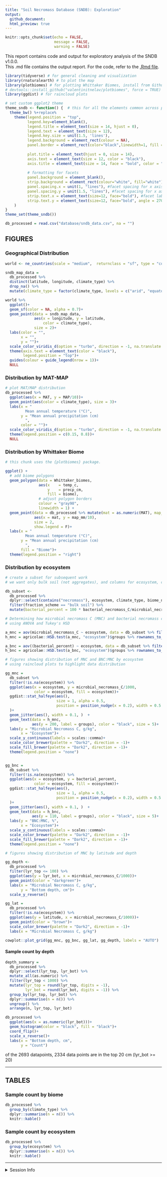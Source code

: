 ```yaml
---
title: "Soil Necromass Database (SNDB): Exploration"
output: 
  github_document:
  html_preview: true
---
```


```r
knitr::opts_chunk$set(echo = FALSE,
                      message = FALSE,
                      warning = FALSE)
```

This report contains code and output for exploratory analysis of the SNDB v1.0.0.  
This .md file contains the output report. For the code, refer to the [.Rmd file](https://github.com/kaizadp/sndb/blob/main/exploratory/report-exploratory.md).


```r

library(tidyverse) # for general cleaning and visualization
library(rnaturalearth) # to plot the map
library(plotbiomes) # for plotting Whittaker Biomes, install from Github using line below
# devtools::install_github("valentinitnelav/plotbiomes", force = TRUE)
library(ggdist) # for raincloud plots

# set custom ggplot2 theme
theme_sndb <- function() {  # this for all the elements common across plots
  theme_bw() %+replace%
    theme(legend.position = "top",
          legend.key=element_blank(),
          legend.title = element_text(size = 14, hjust = 0),
          legend.text = element_text(size = 12),
          legend.key.size = unit(1.5, 'lines'),
          legend.background = element_rect(colour = NA),
          panel.border = element_rect(color="black",linewidth=1, fill = NA),
          
          plot.title = element_text(hjust = 0, size = 14),
          axis.text = element_text(size = 12, color = "black"),
          axis.title = element_text(size = 14, face = "bold", color = "black"),
          
          # formatting for facets
          panel.background = element_blank(),
          strip.background = element_rect(colour="white", fill="white"), #facet formatting
          panel.spacing.x = unit(1, "lines"), #facet spacing for x axis
          panel.spacing.y = unit(1.5, "lines"), #facet spacing for x axis
          strip.text.x = element_text(size=12, face="bold"), #facet labels
          strip.text.y = element_text(size=12, face="bold", angle = 270) #facet labels
    )
}
theme_set(theme_sndb())

```



```r

db_processed = read.csv("database/sndb_data.csv", na = "")

```

## FIGURES 

### Geographical Distribution


```r

world <- ne_countries(scale = "medium",  returnclass = "sf", type = "countries")

sndb_map_data = 
  db_processed %>% 
  distinct(latitude, longitude, climate_type) %>% 
  drop_na() %>% 
  mutate(climate_type = factor(climate_type, levels = c("arid", "equatorial", "temperate", "snow", "polar")))

world %>% 
  ggplot()+
  geom_sf(color = NA, alpha = 0.7)+
  geom_point(data = sndb_map_data,
             aes(x = longitude, y = latitude,
                 color = climate_type), 
             size = 2)+
  labs(color = "",
       x = "",
       y = "")+
  scale_color_viridis_d(option = "turbo", direction = -1, na.translate = F)+
  theme(axis.text = element_text(color = "black"),
        legend.position = "top")+
  guides(colour = guide_legend(nrow = 1))+
  NULL

```


### Distribution by MAT-MAP

```r

# plot MAT/MAP distribution
db_processed %>% 
  ggplot(aes(x = MAT, y = MAP/10))+
  geom_point(aes(color = climate_type), size = 3)+
  labs(x = "
         Mean annual temperature (°C)",
       y = "Mean annual precipitation (cm)
         ",
       color = "")+
  scale_color_viridis_d(option = "turbo", direction = -1, na.translate = F)+
  theme(legend.position = c(0.15, 0.8))+
  NULL
```

### Distribution by Whittaker Biome

```r
# this chunk uses the {plotbiomes} package.

ggplot() +
  # add biome polygons
  geom_polygon(data = Whittaker_biomes,
               aes(x    = temp_c,
                   y    = precp_cm,
                   fill = biome),
               # adjust polygon borders
               colour = "gray98",
               linewidth = 1) +
  geom_point(data = db_processed %>% mutate(mat = as.numeric(MAT), map_mm = as.numeric(MAP)), 
             aes(x = mat, y = map_mm/10), 
             size = 2,
             show.legend = F)+
  labs(x = "
         Mean annual temperature (°C)",
       y = "Mean annual precipitation (cm)
         ", 
       fill = "Biome")+
  theme(legend.position = "right")

```


### Distribution by ecosystem

```r
# create a subset for subsequent work
# we want only bulk soil (not aggregates), and columns for ecosystem, climate, biome 

db_subset <- 
  db_processed %>% 
  dplyr::select(contains("necromass"), ecosystem, climate_type, biome_name, fraction_scheme) %>% 
  filter(fraction_scheme == "bulk soil") %>% 
  mutate(bacterial_percent = 100 * bacterial_necromass_C/microbial_necromass_C)
```


```r
# Determining how microbial necromass C (MNC) and bacterial necromass carbon (BNC) are influenced by ecosystem type,
# using ANOVA and Tukey's HSD

a_mnc = aov(microbial_necromass_C ~ ecosystem, data = db_subset %>% filter(!is.na(ecosystem)))
h_mnc = agricolae::HSD.test(a_mnc, "ecosystem")$groups %>% rownames_to_column("ecosystem")

a_bnc = aov((bacterial_percent) ~ ecosystem, data = db_subset %>% filter(!is.na(ecosystem)))
h_bnc = agricolae::HSD.test(a_bnc, "ecosystem")$groups %>% rownames_to_column("ecosystem")

```

```r
# figures showing distribution of MNC and BNC:MNC by ecosystem
# using raincloud plots to highlight data distribution

gg_mnc = 
  db_subset %>% 
  filter(!is.na(ecosystem)) %>% 
  ggplot(aes(x = ecosystem, y = microbial_necromass_C/1000,
             color = ecosystem, fill = ecosystem))+
  ggdist::stat_halfeye(aes(), 
                       size = 1, alpha = 0.5,
                       position = position_nudge(x = 0.2), width = 0.5
  )+
  geom_jitter(aes(), width = 0.1, )  +
  geom_text(data = h_mnc,
            aes(y = 200, label = groups), color = "black", size = 5)+
  labs(y = "Microbial Necromass C, g/kg",
       x = "Ecosystem")+
  scale_y_continuous(labels = scales::comma)+
  scale_color_brewer(palette = "Dark2", direction = -1)+
  scale_fill_brewer(palette = "Dark2", direction = -1)+
  theme(legend.position = "none")


gg_bnc = 
  db_subset %>% 
  filter(!is.na(ecosystem)) %>% 
  ggplot(aes(x = ecosystem, y = bacterial_percent,
             color = ecosystem, fill = ecosystem))+
  ggdist::stat_halfeye(aes(), 
                       size = 1, alpha = 0.5,
                       position = position_nudge(x = 0.2), width = 0.5
  )+
  geom_jitter(aes(), width = 0.1, )  +
  geom_text(data = h_bnc, 
            aes(y = 110, label = groups), color = "black", size = 5)+
  labs(y = "BNC:MNC, %",
       x = "Ecosystem")+
  scale_y_continuous(labels = scales::comma)+
  scale_color_brewer(palette = "Dark2", direction = -1)+
  scale_fill_brewer(palette = "Dark2", direction = -1)+
  theme(legend.position = "none")

```



```r
# figures showing distribution of MNC by latitude and depth

gg_depth <- 
  db_processed %>% 
  filter(lyr_top <= 100) %>% 
  ggplot(aes(y = lyr_bot, x = microbial_necromass_C/1000))+
  geom_point(color = "darkgreen")+
  labs(x = "Microbial Necromass C, g/kg",
       y = "Bottom depth, cm")+
  scale_y_reverse()

gg_lat = 
  db_processed %>% 
  filter(!is.na(ecosystem)) %>% 
  ggplot(aes(y = latitude, x = microbial_necromass_C/1000))+
  geom_point(color = "brown")+
  scale_color_brewer(palette = "Dark2", direction = -1)+
  labs(x = "Microbial Necromass C, g/kg")

```


```r

cowplot::plot_grid(gg_mnc, gg_bnc, gg_lat, gg_depth, labels = "AUTO")

```


#### Sample count by depth

```r

depth_summary = 
  db_processed %>%
  dplyr::select(lyr_top, lyr_bot) %>% 
  mutate_all(as.numeric) %>% 
  filter(lyr_top < 1000) %>% 
  mutate(lyr_top = round(lyr_top, digits = -1),
         lyr_bot = round(lyr_bot, digits = -1)) %>% 
  group_by(lyr_top, lyr_bot) %>% 
  dplyr::summarise(n = n()) %>% 
  ungroup() %>% 
  arrange(n, lyr_top, lyr_bot)

db_processed %>% 
  ggplot(aes(x = as.numeric(lyr_bot)))+
  geom_histogram(color = "black", fill = "black")+
  coord_flip()+
  scale_x_reverse()+
  labs(x = "Bottom depth, cm",
       y = "Count")

```

of the 2693 datapoints, 2334 data points are in the top 20 cm (lyr_bot >= 20)


---

## TABLES

### Sample count by biome

```r
db_processed %>% 
  group_by(climate_type) %>% 
  dplyr::summarise(n = n()) %>% 
  knitr::kable()
```


### Sample count by ecosystem
```r
db_processed %>% 
  group_by(ecosystem) %>% 
  dplyr::summarise(n = n()) %>% 
  knitr::kable()
```

---

<details>
<summary> Session Info </summary>

Date run: `r Sys.Date()`

```r
sessionInfo()
```

</details>
